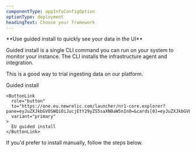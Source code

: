 ```yaml
---
componentType: appInfoConfigOption
optionType: deployment
headingText: Choose your framework
---
```


<Callout variant="tip">
  **Use guided install to quickly see your data in the UI**

  Guided install is a single CLI command you can run on your system to monitor your  instance. The CLI installs the infrastructure agent and  integration.

  This is a good way to trial ingesting data on our platform.

  <ButtonGroup>
    <ButtonLink
      role="button"
      to="https://one.newrelic.com/launcher/nr1-core.explorer?pane=eyJuZXJkbGV0SWQiOiJucjEtY29yZS5saXN0aW5nIn0=&cards[0]=eyJuZXJkbGV0SWQiOiJucjEtaW5zdGFsbC1uZXdyZWxpYy5ucjEtaW5zdGFsbC1uZXdyZWxpYyIsImFjdGl2ZUNvbXBvbmVudCI6IlZUU09FbnZpcm9ubWVudCIsInBhdGgiOiJndWlkZWQifQ=="
      variant="primary"
    >
      Guided install
    </ButtonLink>

    <ButtonLink
      role="button"
      to="https://one.eu.newrelic.com/launcher/nr1-core.explorer?pane=eyJuZXJkbGV0SWQiOiJucjEtY29yZS5saXN0aW5nIn0=&cards[0]=eyJuZXJkbGV0SWQiOiJucjEtaW5zdGFsbC1uZXdyZWxpYy5ucjEtaW5zdGFsbC1uZXdyZWxpYyIsImFjdGl2ZUNvbXBvbmVudCI6IlZUU09FbnZpcm9ubWVudCIsInBhdGgiOiJndWlkZWQifQ=="
      variant="primary"
    >
      EU guided install
    </ButtonLink>
  </ButtonGroup>

  If you'd prefer to install manually, follow the steps below.
</Callout>
